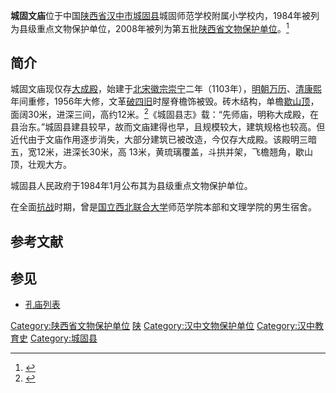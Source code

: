 {{coord|33|09|17|N|107|17|40|E|display=title|scale:10000}}
{{文物保护单位
| 级别 = 省级
| 省区市 = 陕西省
| 名称 = 城固文庙大成殿
| 图片 = 
| 所在 = [[汉中市|汉中市]][[城固县|城固县]]
| 分类 = 古建筑
| 时代 = [[清朝|清]]
| 编号 = 第五批古建筑类第59项
| 登录 = 2008年9月16日
}}

'''城固文庙'''位于中国[[陕西省|陕西省]][[汉中市|汉中市]][[城固县|城固县]]城固师范学校附属小学校内，1984年被列为县级重点文物保护单位，2008年被列为第五批[[陕西省文物保护单位|陕西省文物保护单位]]。<ref>{{cite web|publisher=陕西省人民政府门户网站|title=陕西省人民政府关于公布第五批陕西省文物保护单位的通知|url=http://www.shaanxi.gov.cn/0/103/6192.htm|deadurl=yes|archiveurl=https://web.archive.org/web/20140323123323/http://www.shaanxi.gov.cn/0/103/6192.htm|archivedate=2014-03-23|accessdate=2011-12-13}}</ref>

==简介==
城固文庙现仅存[[大成殿|大成殿]]，始建于[[北宋|北宋]][[宋徽宗|徽宗]][[崇宁|崇宁]]二年（1103年），[[明朝|明朝]][[万历|万历]]、[[清朝|清]][[康熙|康熙]]年间重修，1956年大修，文革[[破四旧|破四旧]]时屋脊檐饰被毁。砖木结构，单檐[[歇山顶|歇山顶]]，面阔30米，进深三间，高约12米。<ref>{{cite web|title=陕西省文物保护单位——城固文庙大成殿|url=http://ly.chenggu.gov.cn/structure/wwbh_wbdwjs_list?infid=4906&categoryid=|publisher=城固县旅游文物局}}{{dead link|date=2017年12月 |bot=InternetArchiveBot |fix-attempted=yes }}</ref>《城固县志》载：“先师庙，明称大成殿，在县治东。”城固县建县较早，故而文庙建得也早，且规模较大，建筑规格也较高。但近代由于文庙作用逐步消失，大部分建筑已被改造，今仅存大成殿。该殿明三暗五，宽12米，进深长30米，高 13米，黄琉璃覆盖，斗拱并架，飞檐翘角，歇山顶，壮观大方。

城固县人民政府于1984年1月公布其为县级重点文物保护单位。

在全面[[抗日战争|抗战]]时期，曾是[[国立西北联合大学|国立西北联合大学]]师范学院本部和文理学院的男生宿舍。

==参考文献==
{{reflist}}

==参见==
*[[孔庙列表|孔庙列表]]

{{DEFAULTSORT:Cheng}}
[[Category:陕西省文物保护单位|Category:陕西省文物保护单位]]
[[Category:陕西孔庙|陕]]
[[Category:汉中文物保护单位|Category:汉中文物保护单位]]
[[Category:汉中教育史|Category:汉中教育史]]
[[Category:城固县|Category:城固县]]